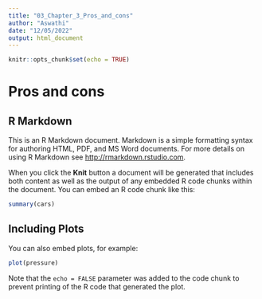 ```yaml
---
title: "03_Chapter_3_Pros_and_cons"
author: "Aswathi"
date: "12/05/2022"
output: html_document
---
```


```r
knitr::opts_chunk$set(echo = TRUE)
```
# Pros and cons
## R Markdown

This is an R Markdown document. Markdown is a simple formatting syntax for authoring HTML, PDF, and MS Word documents. For more details on using R Markdown see <http://rmarkdown.rstudio.com>.

When you click the **Knit** button a document will be generated that includes both content as well as the output of any embedded R code chunks within the document. You can embed an R code chunk like this:

```r
summary(cars)
```

## Including Plots

You can also embed plots, for example:

```r
plot(pressure)
```

Note that the `echo = FALSE` parameter was added to the code chunk to prevent printing of the R code that generated the plot.
